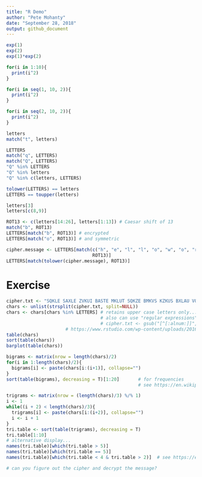 ```yaml
---
title: "R Demo"
author: "Pete Mohanty"
date: "September 28, 2018"
output: github_document
---
```



```r

exp(1)
exp(2)
exp(1)*exp(2)

for(i in 1:10){
  print(i^2)
}

for(i in seq(1, 10, 2)){
  print(i^2)
}

for(i in seq(2, 10, 2)){
  print(i^2)
}

letters
match("t", letters)

LETTERS
match("q", LETTERS)
match("Q", LETTERS)
"Q" %in% LETTERS
"Q" %in% letters
"Q" %in% c(letters, LETTERS)

tolower(LETTERS) == letters
LETTERS == toupper(letters)

letters[3]
letters[c(8,9)]

ROT13 <- c(letters[14:26], letters[1:13]) # Caesar shift of 13
match("b", ROT13)
LETTERS[match("b", ROT13)] # encrypted
LETTERS[match("o", ROT13)] # and symmetric

cipher.message <- LETTERS[match(c("h", "e", "l", "l", "o", "w", "o", "r", "l", "d"),
                                ROT13)]
LETTERS[match(tolower(cipher.message), ROT13)]

```

# Exercise

```r

cipher.txt <- "SQKLE SAXLE ZVKUI BASTE MKLUT SQKZE BMKVS KZKUS BXLAU VOTEM KLUTA LSQKF XBZYA VILYK BSEGA LMEWE RXBBK XBMEL AJESA XLWKB MALMA SVXCC KLVAN KELYY KCKLV ANKXB MELAJ ESAXL VALSQ KQXOK XCWEG ALMSQ KWWXB KEYKO SESCE UALMS QKYAM ASEZS QBKES VXCSQ KNANAVS UKLSI BTEUU XBYAL MSXUI BBKLS ELYCX BWKBX CCAUA EZVAL OZEUK XCSQK VAMLE ZVALS KZZAM KLUKE LYALC XBWES AXLEV VIBEL UKYAB KUSXB ESKVS QKXBM ELAJE SAXLV SQESQ AVSXB AUEZZ TQENK VOAKY XLCXB KAMLS EBMKS VELYY KCKLY KYUZE VVACA KYLKS FXBGV EMEAL VSVOT ALMBK VOKUS ANKZT SQKLV EAVUB KESAL MEYAB KUSXB ESKXC XOKBE SAXLV SQESU XWDAL KVSQK XOKBE SAXLE ZKZKW KLSVX CKEUQ SQAVS BEYAS AXLEZ EOOBX EUQFK QENKF QKBKF KUBKE SKYSQ KVKSF XUTZA LYKBV XCKHU KZZKL UKELY SQKLD IAZSF EZZVX CMBEL ASKDK SFKKL SQKWB KEZZT AVLXS SQKFE TCXBI VSXYX DIVAL KVVVE AYLVE YABKU SXBWA UQEKZ VBXMK BVQAL SALME SSQKB KXBME LAJES AXLYI DDKYL VENANAS QESAV KHOKU SKYSX DKOID ZAUZT BXZZK YXISS QAVFK KGFKN KMXSS XDKCZ ESFKN KMXSS XDKEM AZKFQ KLASU XWKVS XUTDK BALOE BSAUI ZEBSQ KZALK DKSFK KLUXZ ZKUSA XLUEO EDAZA SAKVE LYXIB XFLNI ZLKBE DAZAS AKVDK SFKKL SQKEU PIAVA SAXLX CVAML EZVAL SKZZA MKLUK ELYSQ KEVVI BELUK XCXIB XFLAL CXBWE SAXLA VNABS IEZZT LXLKH AVSKL SVEAY BKOEY EWDVU QACCU EZACS QKBEL GALMY KWXUB ESXLS QKQXI VKALS KZZAM KLUKU XWWAS SKKFQ ESAVE NIZLK BEDAZ ASTSX DKOES UQKYE SQXWK AVXCS KLEOX SKLSA EZUXZ ZKUSA XLXOO XBSIL ASTED BXEYE LYNAU KNKBV"
chars <- unlist(strsplit(cipher.txt, split=NULL))
chars <- chars[chars %in% LETTERS] # retains upper case letters only... 
                                   # also can use "regular expressions"...
                                   # cipher.txt <- gsub("[^[:alnum:]]", "", cipher.txt)
                      # https://www.rstudio.com/wp-content/uploads/2016/09/RegExCheatsheet.pdf
table(chars)
sort(table(chars))
barplot(table(chars))

bigrams <- matrix(nrow = length(chars)/2)
for(i in 1:length(chars)/2){
  bigrams[i] <- paste(chars[i:(i+1)], collapse="")
}
sort(table(bigrams), decreasing = T)[1:20]       # for frequencies 
                                                 # see https://en.wikipedia.org/wiki/Bigram

trigrams <- matrix(nrow = (length(chars)/3) %/% 1)
i <- 1
while((i + 2) < length(chars)/3){
  trigrams[i] <- paste(chars[i:(i+2)], collapse="")
  i <- i + 1
}
tri.table <- sort(table(trigrams), decreasing = T)
tri.table[1:10]
# alternative display...
names(tri.table)[which(tri.table > 5)]
names(tri.table)[which(tri.table == 5)]
names(tri.table)[which(tri.table < 4 & tri.table > 2)]  # see https://en.wikipedia.org/wiki/Trigram

# can you figure out the cipher and decrypt the message?
```


